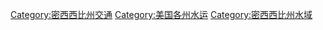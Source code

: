 [[Category:密西西比州交通|Category:密西西比州交通]]
[[Category:美国各州水运|Category:美国各州水运]]
[[Category:密西西比州水域|Category:密西西比州水域]]